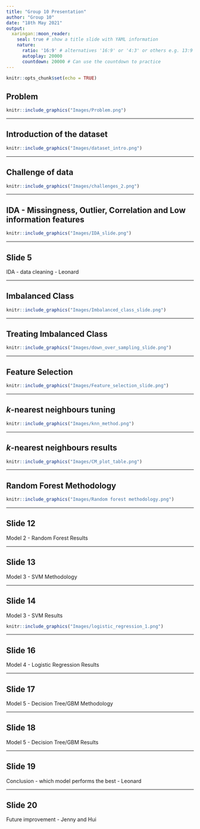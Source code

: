 ---
title: "Group 10 Presentation"
author: "Group 10"
date: "18th May 2021"
output: 
  xaringan::moon_reader:
    seal: true # show a title slide with YAML information
    nature:
      ratio: '16:9' # alternatives '16:9' or '4:3' or others e.g. 13:9
      autoplay: 20000
      countdown: 20000 # Can use the countdown to practice
---

```{r setup, include=FALSE}
knitr::opts_chunk$set(echo = TRUE)
```

## Problem

<!-- The prevalence of diabetes is growing rapidly all over the world. -->

<!-- Hospitalized diabetes patients have a higher risk of hospital readmission after discharge from hospital. -->

<!-- This generates significant burden to the patients and the health care system. -->

<!-- Identifying this group of patients will improve the management of the high readmission rate. -->


```{r, out.width = "1000px", echo=FALSE, fig.align="center"}
knitr::include_graphics("Images/Problem.png")
```


---


## Introduction of the dataset

<!-- Speech (to delete): The dataset we chose for the study represents 10 years of hospital admission cases for patients diagnosed with diabetes. There’re 55 categorical and numerical features that cover a variety of demographical and clinical data. Our goal is to build a model that discriminate patients readmitted within 30 days of discharge against patients readmitted after 30 days or never come back.
-->

```{r, out.width = "900px", echo=FALSE, fig.align="center"}
knitr::include_graphics("Images/dataset_intro.png")
```

---


## Challenge of data

<!-- Speech (to delete): The key challenges for the analysis include: 1) Big data – there’s over 100k observations in our data, which means longer execution time and higher computational cost; 2) data is messy and requires proper cleaning in order to filter outliers, remove duplications and handle missing data; 3) the problem we’re solving is to build a multi-class classifier, which is extension from building a binary model; 4) the classes are imbalanced, thus requires further balancing.

-->

```{r, out.width = "900px", echo=FALSE, fig.align="center"}
knitr::include_graphics("Images/challenges_2.png")
```

---


## IDA - Missingness, Outlier, Correlation and Low information features

```{r, out.width = "900px", echo=FALSE, fig.align="center"}
knitr::include_graphics("Images/IDA_slide.png")
```

---


## Slide 5

IDA - data cleaning - Leonard

---


## Imbalanced Class

```{r, out.width = "900px", echo=FALSE, fig.align="center"}
knitr::include_graphics("Images/Imbalanced_class_slide.png")
```

---


## Treating Imbalanced Class

```{r, out.width = "900px", echo=FALSE, fig.align="center"}
knitr::include_graphics("Images/down_over_sampling_slide.png")
```

---

## Feature Selection

```{r, out.width = "900px", echo=FALSE, fig.align="center"}
knitr::include_graphics("Images/Feature_selection_slide.png")
```

---

## *k*-nearest neighbours tuning

<!-- Speech (to delete): We first consider the k Nearest Neighbours method. -->
<!-- To tune the hyperparameter k for best accuracy while minimizing computational time, we adopt the heuristic that the best k is approximately equal to root N where N is the number of points. -->
<!-- By iterating around this value, we obtain our best k estimate. -->

```{r, out.width = "900px", echo=FALSE, fig.align="center"}
knitr::include_graphics("Images/knn_method.png")
```

---

## *k*-nearest neighbours results

<!-- Looking at this heatmap visualisation of the confusion matrix, we find that the kNN model fails to predict any instances of the ‘<30’ class in the test set.  -->
<!-- Second, the model fails to be sensitive to readmissions, which is critical to the goal of our project. -->

```{r, out.width = "1200px", echo=FALSE, fig.align="center"}
knitr::include_graphics("Images/CM_plot_table.png")
```

---

## Random Forest Methodology
<!-- Then we built a random forest model, we firstly tried different dataset to balance the class, and found only down sample data was able to pick up the minority class group. Then we tried different functions and features, and performed hyper-parameter tuning. (with or without: The red highlights indicate tests with best performance.) -->

```{r, out.width = "950px", echo=FALSE, fig.align="center"}
knitr::include_graphics("Images/Random forest methodology.png")
```

---

## Slide 12

Model 2 - Random Forest
Results

---

## Slide 13

Model 3 - SVM
Methodology
<!-- In SVM, we also experimented with different datasets and different features. 
We used Raw data, downsampled and Oversampled data that using SMOTE. 
We also tried training on full features and selected only features.
From those experiments, we found that by using SMOTE data, with all features, it yielded the best performance with test data. 

These experiments used hyperparameters as follows 
-->

---

## Slide 14

Model 3 - SVM
Results
<!-- We fit the model with best hyperparameters, and got the average performance on 5-Fold is around 52%,
Better than the other experiments which only got around 45%

---

## Logistic Regression Methodology

<!-- Speech (to delete): We then fit multinomial logistic regression, which uses maximum likelihood estimation to evaluate the probability of class membership. We applied different combination of up/down sampling and feature selection technique. Model based on raw data and all features gives the best accuracy of around 54%, however like KNN model, sensitivity and specificity for the prediction is highly skewed, with no instances predicted to be in <30 days class. 
-->

```{r, out.width = "900px", echo=FALSE, fig.align="center"}
knitr::include_graphics("Images/logistic_regression_1.png")
```

---

## Slide 16

Model 4 - Logistic Regression
Results

---

## Slide 17

Model 5 - Decision Tree/GBM
Methodology

---

## Slide 18

Model 5 - Decision Tree/GBM
Results

---

## Slide 19

Conclusion - which model performs the best - Leonard

---

## Slide 20

Future improvement - Jenny and Hui





